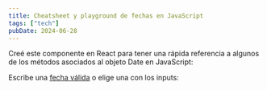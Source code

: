 ```yaml
---
title: Cheatsheet y playground de fechas en JavaScript
tags: ["tech"]
pubDate: 2024-06-28
---
```



Creé este componente en React para tener una rápida referencia a algunos de los métodos asociados al objeto Date en JavaScript:

Escribe una [fecha válida](https://developer.mozilla.org/en-US/docs/Web/JavaScript/Reference/Global_Objects/Date/Date#parameters) o elige una con los inputs:

<DateComponent client:visible />